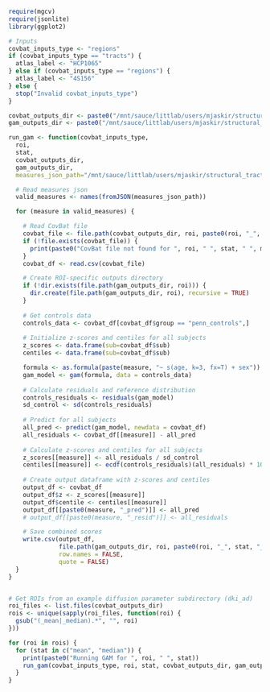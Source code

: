 

```r
require(mgcv)
require(jsonlite)
library(ggplot2)

# Inputs
covbat_inputs_type <- "regions"
if (covbat_inputs_type == "tracts") {
  atlas_label <- "HCP1065"
} else if (covbat_inputs_type == "regions") {
  atlas_label <- "4S156"
} else {
  stop("Invalid covbat_inputs_type")
}

covbat_outputs_dir <- paste0("/mnt/sauce/littlab/users/mjaskir/structural_tractometry/derivatives/covbat/outputs/", covbat_inputs_type, "/", atlas_label)
gam_outputs_dir <- paste0("/mnt/sauce/littlab/users/mjaskir/structural_tractometry/derivatives/gam/outputs/", covbat_inputs_type, "/", atlas_label)

run_gam <- function(covbat_inputs_type,
  roi, 
  stat,
  covbat_outputs_dir,
  gam_outputs_dir,
  measures_json_path="/mnt/sauce/littlab/users/mjaskir/structural_tractometry/data/metadata/scalar_labels_to_filenames.json") {

  # Read measures json
  valid_measures <- names(fromJSON(measures_json_path))

  for (measure in valid_measures) {

    # Read CovBat file
    covbat_file <- file.path(covbat_outputs_dir, roi, paste0(roi, "_", stat, "_", measure, "_covbat.csv"))
    if (!file.exists(covbat_file)) {
      print(paste0("CovBat file not found for ", roi, " ", stat, " ", measure))
    }
    covbat_df <- read.csv(covbat_file)

    # Create ROI-specific outputs directory
    if (!dir.exists(file.path(gam_outputs_dir, roi))) {
      dir.create(file.path(gam_outputs_dir, roi), recursive = TRUE)
    }
  
    # Get controls data
    controls_data <- covbat_df[covbat_df$group == "penn_controls",]
  
    # Initialize z-scores and centiles for all subjects
    z_scores <- data.frame(sub=covbat_df$sub)
    centiles <- data.frame(sub=covbat_df$sub)

    formula <- as.formula(paste(measure, "~ s(age, k=3, fx=T) + sex"))
    gam_model <- gam(formula, data = controls_data)
    
    # Calculate residuals and reference distribution
    controls_residuals <- residuals(gam_model)
    sd_control <- sd(controls_residuals)
    
    # Predict for all subjects
    all_pred <- predict(gam_model, newdata = covbat_df)
    all_residuals <- covbat_df[[measure]] - all_pred
    
    # Calculate z-scores and centiles for all subjects
    z_scores[[measure]] <- all_residuals / sd_control
    centiles[[measure]] <- ecdf(controls_residuals)(all_residuals) * 100
    
    # Create output dataframe with z-scores and centiles
    output_df <- covbat_df
    output_df$z <- z_scores[[measure]]
    output_df$centile <- centiles[[measure]]
    output_df[[paste0(measure, "_pred")]] <- all_pred
    # output_df[[paste0(measure, "_resid")]] <- all_residuals

    # Save combined scores
    write.csv(output_df,
              file.path(gam_outputs_dir, roi, paste0(roi, "_", stat, "_", measure, "_gam.csv")),
              row.names = FALSE,
              quote = FALSE)
  }
}


# Get ROIs from an example diffusion parameter subdirectory (dki_ad)
roi_files <- list.files(covbat_outputs_dir)
rois <- unique(sapply(roi_files, function(roi) {
  gsub("(_mean|_median).*", "", roi)
}))

for (roi in rois) {
  for (stat in c("mean", "median")) {
    print(paste0("Running GAM for ", roi, " ", stat))
    run_gam(covbat_inputs_type, roi, stat, covbat_outputs_dir, gam_outputs_dir)
  }
}
```

